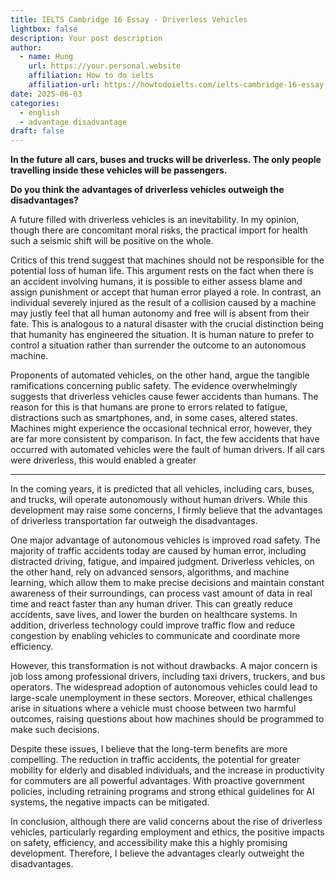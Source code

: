 ```yaml
---
title: IELTS Cambridge 16 Essay - Driverless Vehicles
lightbox: false
description: Your post description
author:
  - name: Hung
    url: https://your.personal.website
    affiliation: How to do ielts
    affiliation-url: https://howtodoielts.com/ielts-cambridge-16-essay-driverless-vehicles/
date: 2025-06-03
categories:
  - english
  - advantage disadvantage
draft: false
---
```

__In the future all cars, buses and trucks will be driverless. The only people travelling inside these vehicles will be passengers.__

__Do you think the advantages of driverless vehicles outweigh the disadvantages?__

A future filled with driverless vehicles is an inevitability. In my opinion, though there are concomitant moral risks, the practical import for health such a seismic shift will be positive on the whole.

Critics of this trend suggest that machines should not be responsible for the potential loss of human life. This argument rests on the fact when there is an accident involving humans, it is possible to either assess blame and assign punishment or accept that human error played a role. In contrast, an individual severely injured as the result of a collision caused by a machine may justly feel that all human autonomy and free will is absent from their fate. This is analogous to a natural disaster with the crucial distinction being that humanity has engineered the situation. It is human nature to prefer to control a situation rather than surrender the outcome to an autonomous machine.

Proponents of automated vehicles, on the other hand, argue the tangible ramifications concerning public safety. The evidence overwhelmingly suggests that driverless vehicles cause fewer accidents than humans. The reason for this is that humans are prone to errors related to fatigue, distractions such as smartphones, and, in some cases, altered states. Machines might experience the occasional technical error, however, they are far more consistent by comparison. In fact, the few accidents that have occurred with automated vehicles were the fault of human drivers. If all cars were driverless, this would enabled a greater 

---

In the coming years, it is predicted that all vehicles, including cars, buses, and trucks, will operate autonomously without human drivers. While this development may raise some concerns, I firmly believe that the advantages of driverless transportation far outweigh the disadvantages.

One major advantage of autonomous vehicles is improved road safety. The majority of traffic accidents today are caused by human error, including distracted driving, fatigue, and impaired judgment. Driverless vehicles, on the other hand, rely on advanced sensors, algorithms, and machine learning, which allow them to make precise decisions and maintain constant awareness of their surroundings, can process vast amount of data in real time and react faster than any human driver. This can greatly reduce accidents, save lives, and lower the burden on healthcare systems. In addition, driverless technology could improve traffic flow and reduce congestion by enabling vehicles to communicate and coordinate more efficiency.

However, this transformation is not without drawbacks. A major concern is job loss among professional drivers, including taxi drivers, truckers, and bus operators. The widespread adoption of autonomous vehicles could lead to large-scale unemployment in these sectors. Moreover, ethical challenges arise in situations where a vehicle must choose between two harmful outcomes, raising questions about how machines should be programmed to make such decisions.

Despite these issues, I believe that the long-term benefits are more compelling. The reduction in traffic accidents, the potential for greater mobility for elderly and disabled individuals, and the increase in productivity for commuters are all powerful advantages. With proactive government policies, including retraining programs and strong ethical guidelines for AI systems, the negative impacts can be mitigated.

In conclusion, although there are valid concerns about the rise of driverless vehicles, particularly regarding employment and ethics, the positive impacts on safety, efficiency, and accessibility make this a highly promising development. Therefore, I believe the advantages clearly outweight the disadvantages.

